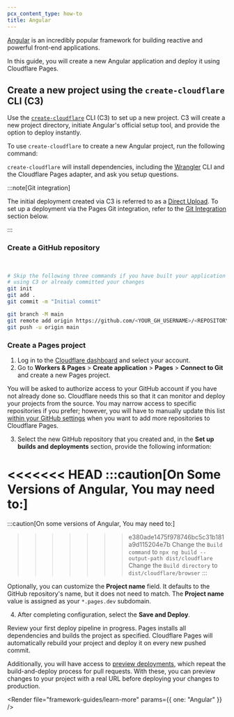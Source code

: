 ```yaml
---
pcx_content_type: how-to
title: Angular
---
```



[Angular](https://angular.io/) is an incredibly popular framework for building reactive and powerful front-end applications.

In this guide, you will create a new Angular application and deploy it using Cloudflare Pages.

## Create a new project using the `create-cloudflare` CLI (C3)

Use the [`create-cloudflare`](https://www.npmjs.com/package/create-cloudflare) CLI (C3) to set up a new project. C3 will create a new project directory, initiate Angular's official setup tool, and provide the option to deploy instantly.

To use `create-cloudflare` to create a new Angular project, run the following command:

<PackageManagers
	type="create"
	pkg="cloudflare@latest"
	args="my-angular-app --framework=angular"
/>

`create-cloudflare` will install dependencies, including the [Wrangler](/workers/wrangler/install-and-update/#check-your-wrangler-version) CLI and the Cloudflare Pages adapter, and ask you setup questions.

:::note[Git integration]

The initial deployment created via C3 is referred to as a [Direct Upload](/pages/get-started/direct-upload/). To set up a deployment via the Pages Git integration, refer to the [Git Integration](#git-integration) section below.

:::

<Render file="framework-guides/git-integration" />

### Create a GitHub repository

<Render file="framework-guides/create-gh-repo" /> <br />

```sh
# Skip the following three commands if you have built your application
# using C3 or already committed your changes
git init
git add .
git commit -m "Initial commit"

git branch -M main
git remote add origin https://github.com/<YOUR_GH_USERNAME>/<REPOSITORY_NAME>
git push -u origin main
```

### Create a Pages project

1. Log in to the [Cloudflare dashboard](https://dash.cloudflare.com/) and select your account.
2. Go to **Workers & Pages** > **Create application** > **Pages** > **Connect to Git** and create a new Pages project.

You will be asked to authorize access to your GitHub account if you have not already done so. Cloudflare needs this so that it can monitor and deploy your projects from the source. You may narrow access to specific repositories if you prefer; however, you will have to manually update this list [within your GitHub settings](https://github.com/settings/installations) when you want to add more repositories to Cloudflare Pages.

3. Select the new GitHub repository that you created and, in the **Set up builds and deployments** section, provide the following information:

<PagesBuildPreset framework="angular" />

<<<<<<< HEAD
:::caution[On Some Versions of Angular, You may need to:]
=======
:::caution[On some versions of Angular, You may need to:]
>>>>>>> e380ade1475f978746bc5c31b181a9d115204e7b
Change the `Build command` to `npx ng build --output-path dist/cloudflare`\
Change the `Build directory` to `dist/cloudflare/browser`
:::

Optionally, you can customize the **Project name** field. It defaults to the GitHub repository's name, but it does not need to match. The **Project name** value is assigned as your `*.pages.dev` subdomain.

4. After completing configuration, select the **Save and Deploy**.

Review your first deploy pipeline in progress. Pages installs all dependencies and builds the project as specified. Cloudflare Pages will automatically rebuild your project and deploy it on every new pushed commit.

Additionally, you will have access to [preview deployments](/pages/configuration/preview-deployments/), which repeat the build-and-deploy process for pull requests. With these, you can preview changes to your project with a real URL before deploying your changes to production.

<Render file="framework-guides/learn-more" params={{ one: "Angular" }} />

